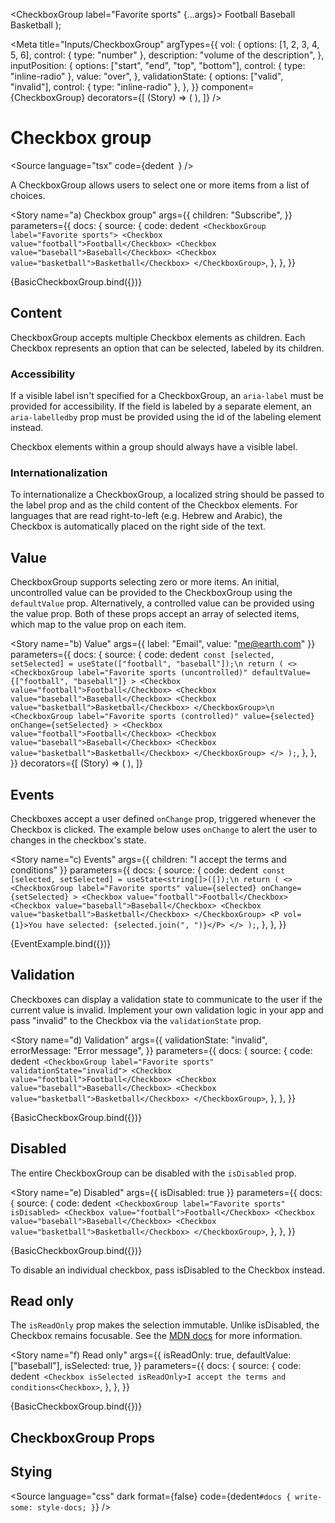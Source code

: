 
  <CheckboxGroup label="Favorite sports" {...args}>
    <Checkbox value="football">Football</Checkbox>
    <Checkbox value="baseball">Baseball</Checkbox>
    <Checkbox value="basketball">Basketball</Checkbox>
  </CheckboxGroup>
);

<Meta
  title="Inputs/CheckboxGroup"
  argTypes={{
    vol: {
      options: [1, 2, 3, 4, 5, 6],
      control: { type: "number" },
      description: "volume of the description",
    },
    inputPosition: {
      options: ["start", "end", "top", "bottom"],
      control: { type: "inline-radio" },
      value: "over",
    },
    validationState: {
      options: ["valid", "invalid"],
      control: { type: "inline-radio" },
    },
  }}
  component={CheckboxGroup}
  decorators={[
    (Story) => (
      <StoryGrid minWidth="150px" gap="8px">
        <Story />
      </StoryGrid>
    ),
  ]}
/>

# Checkbox group

<Source
  language="tsx"
  code={dedent`
  `}
/>

A CheckboxGroup allows users to select one or more items from a list of choices.

<Story
  name="a) Checkbox group"
  args={{
    children: "Subscribe",
  }}
  parameters={{
    docs: {
      source: {
        code: dedent`
  <CheckboxGroup label="Favorite sports">
    <Checkbox value="football">Football</Checkbox>
    <Checkbox value="baseball">Baseball</Checkbox>
    <Checkbox value="basketball">Basketball</Checkbox>
  </CheckboxGroup>`,
      },
    },
  }}
>
  {BasicCheckboxGroup.bind({})}
</Story>

<Source language="tsx" id="inputs-checkboxgroup--a-checkbox-group" />

## Content

CheckboxGroup accepts multiple Checkbox elements as children. Each Checkbox represents an option that can be selected, labeled by its children.

### Accessibility

If a visible label isn't specified for a CheckboxGroup, an `aria-label` must be provided for accessibility. If the field is labeled by a separate element, an `aria-labelledby` prop must be provided using the id of the labeling element instead.

Checkbox elements within a group should always have a visible label.

### Internationalization

To internationalize a CheckboxGroup, a localized string should be passed to the label prop and as the child content of the Checkbox elements. For languages that are read right-to-left (e.g. Hebrew and Arabic), the Checkbox is automatically placed on the right side of the text.

## Value

CheckboxGroup supports selecting zero or more items. An initial, uncontrolled value can be provided to the CheckboxGroup using the `defaultValue` prop. Alternatively, a controlled value can be provided using the value prop. Both of these props accept an array of selected items, which map to the value prop on each item.

<Story
  name="b) Value"
  args={{ label: "Email", value: "me@earth.com" }}
  parameters={{
    docs: {
      source: {
        code: dedent`
  const [selected, setSelected] = useState(["football", "baseball"]);\n
  return (
    <>
      <CheckboxGroup
        label="Favorite sports (uncontrolled)"
        defaultValue={["football", "baseball"]}
      >
        <Checkbox value="football">Football</Checkbox>
        <Checkbox value="baseball">Baseball</Checkbox>
        <Checkbox value="basketball">Basketball</Checkbox>
      </CheckboxGroup>\n
      <CheckboxGroup
        label="Favorite sports (controlled)"
        value={selected}
        onChange={setSelected}
      >
        <Checkbox value="football">Football</Checkbox>
        <Checkbox value="baseball">Baseball</Checkbox>
        <Checkbox value="basketball">Basketball</Checkbox>
      </CheckboxGroup>
    </>
  );`,
      },
    },
  }}
  decorators={[
    (Story) => (
      <StoryGrid cols="1fr 1fr">
        <Story />
      </StoryGrid>
    ),
  ]}
>
  <ValueExample />
</Story>

<Source language="tsx" id="inputs-checkboxgroup--b-value" />

## Events

Checkboxes accept a user defined `onChange` prop, triggered whenever the Checkbox is clicked. The example below uses `onChange` to alert the user to changes in the checkbox's state.

<Story
  name="c) Events"
  args={{ children: "I accept the terms and conditions" }}
  parameters={{
    docs: {
      source: {
        code: dedent`
  const [selected, setSelected] = useState<string[]>([]);\n
  return (
    <>
      <CheckboxGroup
        label="Favorite sports"
        value={selected}
        onChange={setSelected}
      >
        <Checkbox value="football">Football</Checkbox>
        <Checkbox value="baseball">Baseball</Checkbox>
        <Checkbox value="basketball">Basketball</Checkbox>
      </CheckboxGroup>
      <P vol={1}>You have selected: {selected.join(", ")}</P>
    </>
  );`,
      },
    },
  }}
>
  {EventExample.bind({})}
</Story>

<Source language="tsx" id="inputs-checkboxgroup--c-events" />

## Validation

Checkboxes can display a validation state to communicate to the user if the current value is invalid. Implement your own validation logic in your app and pass "invalid" to the Checkbox via the `validationState` prop.

<Story
  name="d) Validation"
  args={{
    validationState: "invalid",
    errorMessage: "Error message",
  }}
  parameters={{
    docs: {
      source: {
        code: dedent`
  <CheckboxGroup label="Favorite sports" validationState="invalid">
    <Checkbox value="football">Football</Checkbox>
    <Checkbox value="baseball">Baseball</Checkbox>
    <Checkbox value="basketball">Basketball</Checkbox>
  </CheckboxGroup>`,
      },
    },
  }}
>
  {BasicCheckboxGroup.bind({})}
</Story>

<Source language="tsx" id="inputs-checkboxgroup--d-validation" />

## Disabled

The entire CheckboxGroup can be disabled with the `isDisabled` prop.

<Story
  name="e) Disabled"
  args={{ isDisabled: true }}
  parameters={{
    docs: {
      source: {
        code: dedent`
  <CheckboxGroup label="Favorite sports" isDisabled>
    <Checkbox value="football">Football</Checkbox>
    <Checkbox value="baseball">Baseball</Checkbox>
    <Checkbox value="basketball">Basketball</Checkbox>
  </CheckboxGroup>`,
      },
    },
  }}
>
  {BasicCheckboxGroup.bind({})}
</Story>

<Source language="tsx" id="inputs-checkboxgroup--e-disabled" />

To disable an individual checkbox, pass isDisabled to the Checkbox instead.

## Read only

The `isReadOnly` prop makes the selection immutable. Unlike isDisabled, the Checkbox remains focusable. See the [MDN docs](https://developer.mozilla.org/en-US/docs/Web/HTML/Attributes/readonly) for more information.

<Story
  name="f) Read only"
  args={{
    isReadOnly: true,
    defaultValue: ["baseball"],
    isSelected: true,
  }}
  parameters={{
    docs: {
      source: {
        code: dedent`
        <Checkbox isSelected isReadOnly>I accept the terms and conditions<Checkbox>`,
      },
    },
  }}
>
  {BasicCheckboxGroup.bind({})}
</Story>

<Source language="tsx" id="inputs-checkboxgroup--f-read-only" />

## CheckboxGroup Props

<ArgsTable of={CheckboxGroup} />

## Stying

<Source
  language="css"
  dark
  format={false}
  code={dedent`
    #docs {
      write-some: style-docs;
    }
  `}
/>
